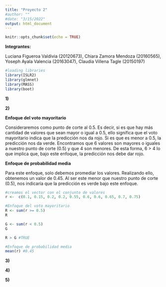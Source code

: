 ```yaml
---
title: "Proyecto 2"
#author: ""
#date: "3/15/2022"
output: html_document
---
```


```r
knitr::opts_chunk$set(echo = TRUE)
```

**Integrantes:**

Luciana Figueroa Valdivia (20120673),
Chiara Zamora Mendoza (20160565),
Yoseph Ayala Valencia (20163047),
Claudia Villena Tagle (20150197)


```r
#loading libraries
library(ISLR2)
library(glmnet)
library(MASS)
library(boot)
```

**1)   **


**2)   **

**Enfoque del voto mayoritario**

Consideraremos como punto de corte al 0.5. Es decir, si es que hay más cantidad de valores que sean mayor o igual a 0.5, ello significa que el voto mayoritario indica que la predicción nos da rojo. Si es que es menor a 0.5, la predicción nos da verde.
Encontramos que 6 valores son mayores o iguales a nuestro punto de corte (0.5) y que 4 son menores. De esta forma, 6 > 4 lo que implica que, bajo este enfoque, la predicción nos debe dar rojo.

**Enfoque de probabilidad media**

Para este enfoque, solo debemos promediar los valores. Realizando ello, obtenemos un valor de 0.45. Al ser este menor que nuestro punto de corte (0.5), nos indicaría que la predicción es verde bajo este enfoque.


```r
#creamos el vector con el conjunto de valores
r <-  c(0.1, 0.15, 0.2, 0.2, 0.55, 0.6, 0.6, 0.65, 0.7, 0.75)

#Enfoque del voto mayoritario
R <- sum(r >= 0.5)
R

G <- sum(r < 0.5)
G

R > G #TRUE

#Enfoque de probabilidad media
mean(r) #0.45

```


**3)   **


**4)   **


**5)   **